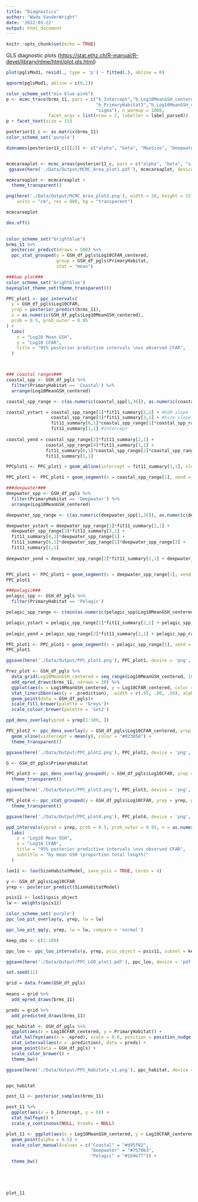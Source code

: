 ```yaml
---
title: "Diagnostics"
author: "Wade VanderWright"
date: '2022-03-22'
output: html_document
---
```


```r
knitr::opts_chunk$set(echo = TRUE)
```

GLS diagnostic plots
(<https://stat.ethz.ch/R-manual/R-devel/library/nlme/html/plot.gls.html>)

```r
plot(pglsMod1, resid(., type = 'p') ~ fitted(.), abline = 0)
```


```r
qqnorm(pglsMod1, abline = c(0,1))
```



```r


color_scheme_set("mix-blue-pink")
p <- mcmc_trace(brms_11, pars = c("b_Intercept","b_Log10MeanGSH_centered","b_Log10MaxSize_centered","b_PrimaryHabitat2",                                      
                                  "b_PrimaryHabitat3","b_Log10MeanGSH_centered:Log10MaxSize_centered","sd_Binomial__Intercept",
                                  "sigma"), n_warmup = 1000,
                facet_args = list(nrow = 2, labeller = label_parsed))
p + facet_text(size = 15)
```

```r
posterior11_c <- as.matrix(brms_11)
color_scheme_set('purple')

dimnames(posterior11_c)[[2]] <- c("alpha", "beta", "MaxSize", "Deepwater", "Pelagic", "GSH:MaxSize", "sigma", "lambda", "log_lik", "lp__") 


mcmcareaplot <- mcmc_areas(posterior11_c, pars = c("alpha", "beta", "sigma", "lambda"), prob = 0.95)
 ggsave(here('./Data/Output/MCMC_Area_plot1.pdf'), mcmcareaplot, device = 'pdf', height = 6, width = 8, units = 'in')

mcmcareaplot <- mcmcareaplot +
  theme_transparent()

png(here('./Data/Output/MCMC_Area_plot2.png'), width = 20, height = 15,
    units = "cm", res = 800, bg = "transparent")

mcmcareaplot

dev.off()
 
```

```r
color_scheme_set("brightblue")
brms_11 %>%
  posterior_predict(draws = 500) %>%
  ppc_stat_grouped(y = GSH_df_pgls$Log10CFAR_centered,
                   group = GSH_df_pgls$PrimaryHabitat,
                   stat = "mean")
```

```r

###bae plot###
color_scheme_set('brightblue')
bayesplot_theme_set(theme_transparent())

PPC_plot1 <- ppc_intervals(
  y = GSH_df_pgls$Log10CFAR,
  yrep = posterior_predict(brms_11),
  x = as.numeric(GSH_df_pgls$Log10MeanGSH_centered),
  prob = 0.5, prob_outer = 0.95
) +
  labs(
    x = "Log10 Mean GSH",
    y = "Log10 CFAR",
    title = "95% posterior predictive intervals \nvs observed CFAR",
  ) 



### coastal ranges###
coastal_spp <- GSH_df_pgls %>% 
  filter(PrimaryHabitat == 'Coastal') %>% 
  arrange(Log10MeanGSH_centered)

coastal_spp_range <- c(as.numeric(coastal_spp[1,36]), as.numeric(coastal_spp[198,36]), as.numeric(coastal_spp[1,37]), as.numeric(coastal_spp[198,37]))

coastal_ystart = coastal_spp_range[1]*fit11_summary[2,1] + #GSH slope
                 coastal_spp_range[3]*fit11_summary[3,1] + #Size slope
                 fit11_summary[6,1]*coastal_spp_range[1]*coastal_spp_range[3] + #interaction 
                 fit11_summary[1,1] #intercept
  
coastal_yend = coastal_spp_range[2]*fit11_summary[2,1] + 
               coastal_spp_range[4]*fit11_summary[3,1] + 
               fit11_summary[6,1]*coastal_spp_range[2]*coastal_spp_range[4] + 
               fit11_summary[1,1]

PPCplot1 <- PPC_plot1 + geom_abline(intercept = fit11_summary[1,1], slope = fit11_summary[2,1] )

PPC_plot1 <- PPC_plot1 + geom_segment(x = coastal_spp_range[1], xend = coastal_spp_range[2], y = coastal_ystart, yend = coastal_yend, color = 'orange')

###deepwater###
deepwater_spp <- GSH_df_pgls %>% 
  filter(PrimaryHabitat == 'Deepwater') %>% 
  arrange(Log10MeanGSH_centered)

deepwater_spp_range <- c(as.numeric(deepwater_spp[1,36]), as.numeric(deepwater_spp[232,36]), as.numeric(deepwater_spp[1,37]), as.numeric(deepwater_spp[232,37]))

deepwater_ystart = deepwater_spp_range[1]*fit11_summary[2,1] + 
  deepwater_spp_range[3]*fit11_summary[3,1] + 
  fit11_summary[4,1]*deepwater_spp_range[1] + 
  fit11_summary[6,1]*deepwater_spp_range[1]*deepwater_spp_range[3] + 
  fit11_summary[1,1]
  
deepwater_yend = deepwater_spp_range[2]*fit11_summary[2,1] + deepwater_spp_range[4]*fit11_summary[3,1] + fit11_summary[6,1]*deepwater_spp_range[2]*deepwater_spp_range[4] + fit11_summary[1,1]


PPC_plot1 <- PPC_plot1 + geom_segment(x = deepwater_spp_range[1], xend = deepwater_spp_range[2], y = deepwater_ystart, yend = deepwater_yend, color = 'green')
PPC_plot1

###pelagic###
pelagic_spp <- GSH_df_pgls %>% 
  filter(PrimaryHabitat == 'Pelagic')

pelagic_spp_range <- c(min(as.numeric(pelagic_spp$Log10MeanGSH_centered)), max(as.numeric(pelagic_spp$Log10MeanGSH_centered)), min(pelagic_spp$Log10MaxSize_centered), max(pelagic_spp$Log10MaxSize_centered))

pelagic_ystart = pelagic_spp_range[1]*fit11_summary[2,1] + pelagic_spp_range[3]*fit11_summary[3,1] + fit11_summary[6,1]*pelagic_spp_range[1]*pelagic_spp_range[3] + fit11_summary[1,1]
  
pelagic_yend = pelagic_spp_range[2]*fit11_summary[2,1] + pelagic_spp_range[4]*fit11_summary[3,1] + fit11_summary[6,1]*pelagic_spp_range[2]*pelagic_spp_range[4] + fit11_summary[1,1]

PPC_plot1 <- PPC_plot1 + geom_segment(x = pelagic_spp_range[1], xend = pelagic_spp_range[2], y = pelagic_ystart, yend = pelagic_yend, color = 'blue')
PPC_plot1

ggsave(here('./Data/Output/PPC_plot1.png'), PPC_plot1, device = 'png', height = 6, width = 8, units = 'in')

```

```r
Prez_plot <- GSH_df_pgls %>% 
  data_grid(Log10MeanGSH_centered = seq_range(Log10MeanGSH_centered, 100), Binomial, Log10MaxSize_centered, PrimaryHabitat) %>% 
  add_epred_draws(brms_11, ndraws = 10) %>% 
  ggplot(aes(x = Log10MeanGSH_centered, y = Log10CFAR_centered, color = PrimaryHabitat), fill = PrimaryHabitat) +
  stat_lineribbon(aes(y = .prediction), .width = c(.95, .80, .50), alpha = .25)+
  geom_point(data = GSH_df_pgls)+
  scale_fill_brewer(palette = 'Greys')+
  scale_colour_brewer(palette = 'Set2')
```



```r
ppd_dens_overlay(ypred = yrep[1:100, ])
```


```r
PPC_plot2 <- ppc_dens_overlay(y = GSH_df_pgls$Log10CFAR_centered, yrep = yrep[1:50, ], alpha = 0.25) +
  geom_vline(xintercept = mean(y), color = "#023858") +
  theme_transparent()

ggsave(here('./Data/Output/PPC_plot2.png'), PPC_plot2, device = 'png', height = 6, width = 8, units = 'in')

G <- GSH_df_pgls$PrimaryHabitat

PPC_plot3 <- ppc_dens_overlay_grouped(y = GSH_df_pgls$Log10CFAR, yrep = yrep[1:50, ], alpha = 0.25, group = G ) +
  theme_transparent()

ggsave(here('./Data/Output/PPC_plot3.png'), PPC_plot3, device = 'png', height = 6, width = 8, units = 'in')

PPC_plot4 <- ppc_stat_grouped(y = GSH_df_pgls$Log10CFAR, yrep = yrep, group = G, stat = 'mean') +
  theme_transparent()

ggsave(here('./Data/Output/PPC_plot4.png'), PPC_plot4, device = 'png', height = 6, width = 12, units = 'in')

```

```r
ppd_intervals(ypred = yrep, prob = 0.5, prob_outer = 0.95, x = as.numeric(GSH_df_pgls$Log10MeanGSH_centered))+
  labs(
    x = "Log10 Mean GSH",
    y = "Log10 CFAR",
    title = "95% posterior predictive intervals \nvs observed CFAR",
    subtitle = "by mean GSH (proportion total length)"
  ) 
```


```r
loo11 <- loo(SizeHabitatModel, save_psis = TRUE, cores = 4)

y <- GSH_df_pgls$Log10CFAR
yrep <- posterior_predict(SizeHabitatModel)
```

```r
psis11 <- loo11$psis_object
lw <- weights(psis11)
```

```r
color_scheme_set('purple')
ppc_loo_pit_overlay(y, yrep, lw = lw)
```

```r
ppc_loo_pit_qq(y, yrep, lw = lw, compare = 'normal')
```
```r
keep_obs <- c(1:100)

ppc_loo <- ppc_loo_intervals(y, yrep, psis_object = psis11, subset = keep_obs, order = 'median', prob = 0.95)

ggsave(here('./Data/Output/PPC_LOO_plot1.pdf'), ppc_loo, device = 'pdf', height = 6, width = 8, units = 'in')
```


```r
set.seed(11)

grid = data.frame(GSH_df_pgls)
  
means = grid %>%
  add_epred_draws(brms_11)

preds = grid %>%
  add_predicted_draws(brms_11)

ppc_habitat <- GSH_df_pgls %>%
  ggplot(aes(x = Log10CFAR_centered, y = PrimaryHabitat)) +
  stat_halfeye(aes(x = .epred), scale = 0.6, position = position_nudge(y = 0.175), data = means) +
  stat_interval(aes(x = .prediction), data = preds) +
  geom_point(data = GSH_df_pgls) +
  scale_color_brewer() +
  theme_bw()

ggsave(here('./Data/Output/PPC_Habitats_v1.png'), ppc_habitat, device = 'png', height = 6, width = 10, units = 'in')


ppc_habitat
```

```r
post_11 <- posterior_samples(brms_11)

post_11 %>% 
  ggplot(aes(x = b_Intercept, y = 0)) +
  stat_halfeye() +
  scale_y_continuous(NULL, breaks = NULL)


```

```r



plot_11 <- ggplot(aes(x = Log10MeanGSH_centered, y = Log10CFAR_centered,  color = PrimaryHabitat), data = GSH_df_pgls) +
  geom_point(alpha = 0.5) +
  scale_color_manual(values = c("Coastal" = "#d95f02",
                                "Deepwater" = "#7570b3",
                                "Pelagic" = "#1b9e77")) +
  theme_bw()


  


plot_11
  
```

